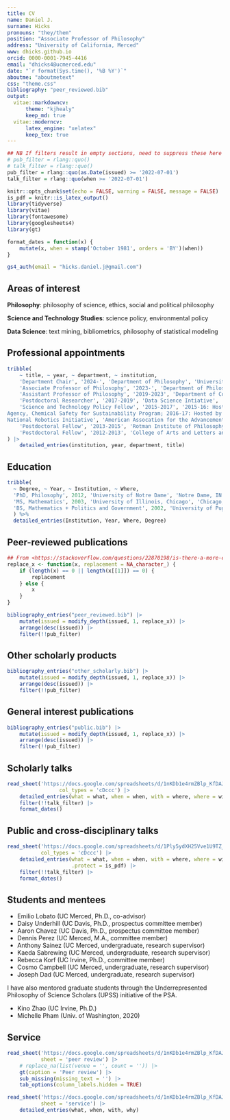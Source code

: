 ```yaml
---
title: CV
name: Daniel J.
surname: Hicks
pronouns: "they/them"
position: "Associate Professor of Philosophy"
address: "University of California, Merced"
www: dhicks.github.io
orcid: 0000-0001-7945-4416
email: "dhicks4@ucmerced.edu"
date: "`r format(Sys.time(), '%B %Y')`"
aboutme: "aboutmetext"
css: "theme.css"
bibliography: "peer_reviewed.bib"
output: 
  vitae::markdowncv:
      theme: "kjhealy"
      keep_md: true
  vitae::moderncv:
      latex_engine: "xelatex"
      keep_tex: true
---
```


```r
## NB If filters result in empty sections, need to suppress these here or LaTeX will throw an error
# pub_filter = rlang::quo()
# talk_filter = rlang::quo()
pub_filter = rlang::quo(as.Date(issued) >= '2022-07-01')
talk_filter = rlang::quo(when >= '2022-07-01')
```

```r
knitr::opts_chunk$set(echo = FALSE, warning = FALSE, message = FALSE)
is_pdf = knitr::is_latex_output()
library(tidyverse)
library(vitae)
library(fontawesome)
library(googlesheets4)
library(gt)

format_dates = function(x) {
    mutate(x, when = stamp('October 1981', orders = 'BY')(when))
}

gs4_auth(email = "hicks.daniel.j@gmail.com")
```

## Areas of interest

**Philosophy**: 
philosophy of science, ethics, social and political philosophy

**Science and Technology Studies**: 
science policy, environmental policy

**Data Science**: 
text mining, bibliometrics, philosophy of statistical modeling


## Professional appointments

```r
tribble(
    ~ title, ~ year, ~ department, ~ institution, 
    'Department Chair', '2024-', 'Department of Philosophy', 'University of California, Merced',
    'Associate Professor of Philosophy', '2023-', 'Department of Philosophy; Affiliate Faculty, Public Health Graduate Group; Affiliate Faculty, Health Sciences Research Institute', 'University of California, Merced', 
    'Assistant Professor of Philosophy', '2019-2023', 'Department of Cognitive Science', 'University of California, Merced',
    'Postdoctoral Researcher', '2017-2019', 'Data Science Intiative', 'University of California, Davis', 
    'Science and Technology Policy Fellow', '2015-2017', '2015-16: Hosted by the Environmental Protection
Agency, Chemical Safety for Sustainability Program; 2016-17: Hosted by the National Science Foundation,
National Robotics Initiative', 'American Assocation for the Advancement of Science',
    'Postdoctoral Fellow', '2013-2015', 'Rotman Institute of Philosophy', 'University of Western Ontario', 
    'Postdoctoral Fellow', '2012-2013', 'College of Arts and Letters and Department of Philosophy', 'University of Notre Dame'
) |> 
    detailed_entries(institution, year, department, title)
```

## Education

```r
tribble(
  ~ Degree, ~ Year, ~ Institution, ~ Where,
  'PhD, Philosophy', 2012, 'University of Notre Dame', 'Notre Dame, IN',
  'MS, Mathematics', 2003, 'University of Illinois, Chicago', 'Chicago, IL',
  'BS, Mathematics + Politics and Government', 2002, 'University of Puget Sound', 'Tacoma, WA'
  ) %>% 
  detailed_entries(Institution, Year, Where, Degree)
```



## Peer-reviewed publications

```r
## From <https://stackoverflow.com/questions/22870198/is-there-a-more-efficient-way-to-replace-null-with-na-in-a-list/49539022#49539022>
replace_x <- function(x, replacement = NA_character_) {
    if (length(x) == 0 || length(x[[1]]) == 0) {
        replacement
    } else {
        x
    }
}

bibliography_entries("peer_reviewed.bib") |> 
    mutate(issued = modify_depth(issued, 1, replace_x)) |> 
    arrange(desc(issued)) |> 
    filter(!!pub_filter)
```


## Other scholarly products

```r
bibliography_entries("other_scholarly.bib") |> 
    mutate(issued = modify_depth(issued, 1, replace_x)) |> 
    arrange(desc(issued)) |> 
    filter(!!pub_filter)
```


## General interest publications

```r
bibliography_entries("public.bib") |> 
    mutate(issued = modify_depth(issued, 1, replace_x)) |> 
    arrange(desc(issued)) |> 
    filter(!!pub_filter)
```

## Scholarly talks

```r
read_sheet('https://docs.google.com/spreadsheets/d/1nKDb1e4rmZBlp_KfDAJkQKRij4btkDewAH-hB6MnxT0/edit#gid=0', 
                 col_types = 'cDccc') |> 
    detailed_entries(what = what, when = when, with = where, where = with, why = why, .protect = is_pdf) |> 
    filter(!!talk_filter) |> 
    format_dates()
```

## Public and cross-disciplinary talks

```r
read_sheet('https://docs.google.com/spreadsheets/d/1Ply5ydXH25Vve1U9TZ_VZLsYL2f6dJIlv2L1Uaiw4Ew/edit#gid=0', 
           col_types = 'cDccc') |> 
    detailed_entries(what = what, when = when, with = where, where = with, why = why, 
                     .protect = is_pdf) |> 
    filter(!!talk_filter) |> 
    format_dates()
```


## Students and mentees

- Emilio Lobato (UC Merced, Ph.D., co-advisor)
- Daisy Underhill (UC Davis, Ph.D., prospectus committee member)
- Aaron Chavez (UC Davis, Ph.D., prospectus committee member)
- Dennis Perez (UC Merced, M.A., committee member)
- Anthony Sainez (UC Merced, undergraduate, research supervisor)
- Kaeda Sabrewing (UC Merced, undergraduate, research supervisor)
- Rebecca Korf (UC Irvine, Ph.D., committee member)
- Cosmo Campbell (UC Merced, undergraduate, research supervisor)
- Joseph Dad (UC Merced, undergraduate, research supervisor)

I have also mentored graduate students through the Underrepresented Philosophy of Science Scholars (UPSS) initiative of the PSA. 

- Kino Zhao (UC Irvine, Ph.D.)
- Michelle Pham (Univ. of Washington, 2020)

## Service

```r
read_sheet('https://docs.google.com/spreadsheets/d/1nKDb1e4rmZBlp_KfDAJkQKRij4btkDewAH-hB6MnxT0/edit?gid=670362183#gid=670362183', 
           sheet = 'peer review') |> 
    # replace_na(list(venue = '', count = '')) |> 
    gt(caption = 'Peer review') |> 
    sub_missing(missing_text = '') |> 
    tab_options(column_labels.hidden = TRUE)
```

```r
read_sheet('https://docs.google.com/spreadsheets/d/1nKDb1e4rmZBlp_KfDAJkQKRij4btkDewAH-hB6MnxT0/edit?gid=670362183#gid=670362183', 
           sheet = 'service') |> 
    detailed_entries(what, when, with, why)
```
